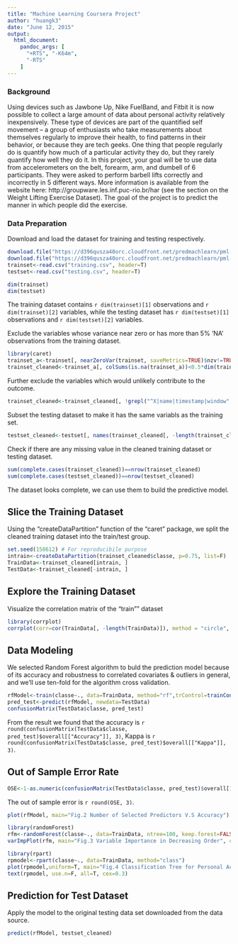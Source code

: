```yaml
---
title: "Machine Learning Coursera Project"
author: "huangk3"
date: "June 12, 2015"
output:
  html_document:
    pandoc_args: [
      "+RTS", "-K64m",
      "-RTS"
    ]
---
```


### Background

Using devices such as Jawbone Up, Nike FuelBand, and Fitbit it is now possible to collect a large amount of data about personal activity relatively inexpensively. These type of devices are part of the quantified self movement – a group of enthusiasts who take measurements about themselves regularly to improve their health, to find patterns in their behavior, or because they are tech geeks. One thing that people regularly do is quantify how much of a particular activity they do, but they rarely quantify how well they do it. In this project, your goal will be to use data from accelerometers on the belt, forearm, arm, and dumbell of 6 participants. They were asked to perform barbell lifts correctly and incorrectly in 5 different ways. More information is available from the website here: http://groupware.les.inf.puc-rio.br/har (see the section on the Weight Lifting Exercise Dataset). The goal of the project is to predict the manner in which people did the exercise.


### Data Preparation
Download and load the dataset for training and testing respectively.
```r
download.file("https://d396qusza40orc.cloudfront.net/predmachlearn/pml-training.csv" , 'training.csv', method="curl")
download.file("https://d396qusza40orc.cloudfront.net/predmachlearn/pml-testing.csv" , 'testing.csv', method="curl")
trainset<-read.csv("training.csv", header=T)
testset<-read.csv("testing.csv", header=T)
```

```r
dim(trainset)
dim(testset)
```
The training dataset contains `r dim(trainset)[1]` observations and `r dim(trainset)[2]` variables, while the testing dataset has `r dim(testset)[1]` observations and `r dim(testset)[2]` variables.  

Exclude the variables whose variance near zero or has more than 5% 'NA' observations from the training dataset.
```r
library(caret)
trainset_a<-trainset[, nearZeroVar(trainset, saveMetrics=TRUE)$nzv!=TRUE]
trainset_cleaned<-trainset_a[, colSums(is.na(trainset_a))<0.5*dim(trainset_a)[1]]
```

Further exclude the variables which would unlikely contribute to the outcome.
```r
trainset_cleaned<-trainset_cleaned[, !grepl("^X|name|timestamp|window", names(trainset_cleaned))]
```

Subset the testing dataset to make it has the same variabls as the training set.
```r
testset_cleaned<-testset[, names(trainset_cleaned[, -length(trainset_cleaned)])]
```

Check if there are any missing value in the cleaned training dataset or testing dataset.
```r
sum(complete.cases(trainset_cleaned))==nrow(trainset_cleaned)
sum(complete.cases(testset_cleaned))==nrow(testset_cleaned)
```

The dataset looks complete, we can use them to build the predictive model.

## Slice the Training Dataset
Using the "createDataPartition" function of the "caret" package, we split the cleaned training dataset into the train/test group.
```r
set.seed(150612) # For reproducibile purpose
intrain<-createDataPartition(trainset_cleaned$classe, p=0.75, list=F)
TrainData<-trainset_cleaned[intrain, ]
TestData<-trainset_cleaned[-intrain, ]
```

## Explore the Training Dataset
Visualize the correlation matrix of the "train"" dataset
```r
library(corrplot)
corrplot(corr=cor(TrainData[, -length(TrainData)]), method = "circle", order="hclust", type='lower', tl.cex=0.5,mar=c(0,2,2,1), tl.col='blue',tl.pos='ld', diag=F, title="Fig. 1 Pairwise correlations of the variables (training)")
```

## Data Modeling
We selected Random Forest algorithm to buld the prediction model because of its accuracy and robustness to correlated covariates & outliers in general, and we'll use ten-fold for the algorithm cross validation.
```r
rfModel<-train(classe~., data=TrainData, method="rf",trControl=trainControl(method="repeatedcv", number=10, repeats=3), ntree=100)
pred_test<-predict(rfModel, newdata=TestData)
confusionMatrix(TestData$classe, pred_test)
```
From the result we found that the accuracy is `r round(confusionMatrix(TestData$classe, pred_test)$overall[["Accuracy"]], 3)`, Kappa is `r round(confusionMatrix(TestData$classe, pred_test)$overall[["Kappa"]], 3)`.

## Out of Sample Error Rate
```r
OSE<-1-as.numeric(confusionMatrix(TestData$classe, pred_test)$overall[1])
```
The out of sample error is `r round(OSE, 3)`.
  
```r
plot(rfModel, main="Fig.2 Number of Selected Predictors V.S Accuracy")
```
  
```r
library(randomForest)
rfm<-randomForest(classe~., data=TrainData, ntree=100, keep.forest=FALSE, importance=TRUE)
varImpPlot(rfm, main="Fig.3 Variable Importance in Decreasing Order", cex=0.5)
```
  
```r
library(rpart)
rpmodel<-rpart(classe~., data=TrainData, method="class")
plot(rpmodel,uniform=T, main="Fig.4 Classification Tree for Personal Activity")
text(rpmodel, use.n=F, all=T, cex=0.3)
```

## Prediction for Test Dataset
Apply the model to the original testing data set downloaded from the data source.
```r
predict(rfModel, testset_cleaned)
```













